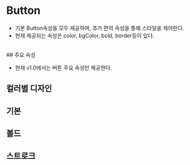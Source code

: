 
<Meta title="Button" component={Button} />

# Button  
- 기본 Button속성을 모두 제공하며, 추가 편의 속성을 통해 스타일을 제어한다.
- 현재 제공되는 속성은 color, bgColor, bold, border등이 있다.  
<br/>
## 주요 속성

- 현재 v1.0에서는 버튼 주요 속성만 제공한다.

<ArgsTable of={Button} />

## 컬러별 디자인

<Story id="button--button-wrapper" />

## 기본

<Story id="button--default" />

## 볼드

<Story id="button--bold-button" />

## 스트로크

<Story id="button--stroke-button" />
